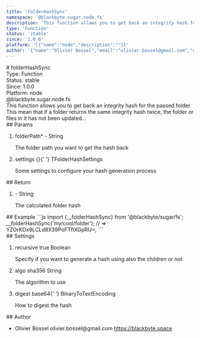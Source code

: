 ```yaml
---
title: 'folderHashSync'
namespace: '@blackbyte.sugar.node.fs'
description: 'This function allows you to get back an integrity hash for the passed folder. This mean that if a folder returns the same integrity hash twice, the folder or files in it has not been updated...'
type: 'Function'
status: 'stable'
since: '1.0.0'
platform: '[{"name":"node","description":""}]'
author: '{"name":"Olivier Bossel","email":"olivier.bossel@gmail.com","url":"https://blackbyte.space"}'
---
```


<div class="docmap-mdx">
  # folderHashSync
  <div class="_metas">
    <div class="_type">
      <span class="_type-label">Type:</span>
      <span class="_type-value">Function</span>
    </div>
    <div class="_status">
      <span class="_status-label">Status:</span>
      <span class="_status-value -stable">stable</span>
    </div>
    <div class="_since">
      <span class="_since-label">Since:</span>
      <span class="_since-value">1.0.0</span>
    </div>
    <div class="_platform">
      <span class="_platform-label">Platform:</span>
      <span class="_platform-value -node">node</span>
    </div>
  </div>
  <div class="_namespace">@blackbyte.sugar.node.fs</div>
  <div class="_description typo-lead typo-format">
    This function allows you to get back an integrity hash for the passed
    folder. This mean that if a folder returns the same integrity hash twice,
    the folder or files in it has not been updated...
  </div>
  <div class="_params">
    ## Params
    <ol class="_list">
      <li class="_item">
        <span class="_name">
          folderPath<span class="_required">*</span>
        </span>
        <span class="_default">-</span> <span class="_type">String</span>
        <p class="_description">
          The folder path you want to get the hash back
        </p>
      </li>
      <li class="_item">
        <span class="_name">settings</span>
        <span class="_default">&lcub;&rcub;</span>{' '}
        <span class="_type">TFolderHashSettings</span>
        <p class="_description">
          Some settings to configure your hash generation process
        </p>
      </li>
    </ol>
  </div>
  <div class="_return">
    ## Return
    <ol class="_list">
      <li class="_item">
        <span class="_default">-</span>
        <span class="_type">String</span>
        <p class="_description">The calculated folder hash</p>
      </li>
    </ol>
  </div>
  <div class="_examples">
    ## Example ```js import {__folderHashSync} from '@blackbyte/sugar/fs';
    __folderHashSync('my/cool/folder'); // => YZOrKDx9LCLd8X39PoFTflXGpRU=, ```
  </div>
  <div class="_settings">
    ## Settings
    <ol class="_list">
      <li class="_item">
        <span class="_name">recursive</span>
        <span class="_default">true</span> <span class="_type">Boolean</span>
        <p class="_description">
          Specify if you want to generate a hash using also the children or not
        </p>
      </li>
      <li class="_item">
        <span class="_name">algo</span>
        <span class="_default">sha356</span> <span class="_type">String</span>
        <p class="_description">The algorithm to use</p>
      </li>
      <li class="_item">
        <span class="_name">digest</span>
        <span class="_default">base64</span>{' '}
        <span class="_type">BinaryToTextEncoding</span>
        <p class="_description">How to digest the hash</p>
      </li>
    </ol>
  </div>
  <div class="_author">
    ## Author
    <ul class="_list">
      <li class="_item">
        <span class="_name">Olivier Bossel</span>
        <span class="_email">olivier.bossel@gmail.com</span>
        <a href="https://blackbyte.space" target="_blank" class="_url">
          https://blackbyte.space
        </a>
      </li>
    </ul>
  </div>
</div>
